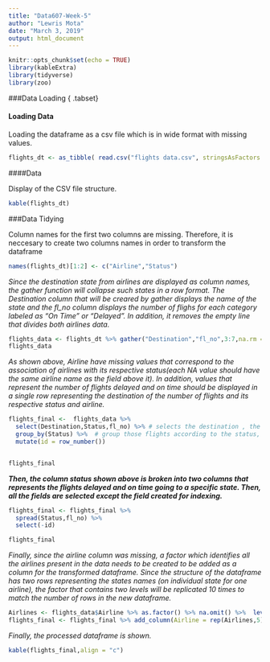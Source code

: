 ```yaml
---
title: "Data607-Week-5"
author: "Lewris Mota"
date: "March 3, 2019"
output: html_document
---
```


```r
knitr::opts_chunk$set(echo = TRUE)
library(kableExtra)
library(tidyverse)
library(zoo)
```


###Data Loading { .tabset}

#### Loading Data

Loading the dataframe as a csv file which is in wide format with missing values.
```r

flights_dt <- as_tibble( read.csv("flights data.csv", stringsAsFactors = FALSE,na.strings = c("","N/A")))

```

####Data

Display of the CSV file structure.
```r
kable(flights_dt)
```




###Data Tidying

Column names for the first two columns are missing. Therefore, it is neccesary to create two columns names in order to transform the dataframe

```r
names(flights_dt)[1:2] <- c("Airline","Status")

```


*Since the destination state from airlines are displayed as column names, the gather function will collapse such states in a row format. The Destination column that will be creared by gather displays the name of the state and the fl_no column displays the number of flighs for each category labeled as "On Time" or "Delayed". In addition, it removes the empty line that divides both airlines data.*
```r
flights_data <- flights_dt %>% gather("Destination","fl_no",3:7,na.rm = TRUE)
flights_data
```

*As shown above, Airline have missing values that correspond to the association of airlines with its respective status(each NA value should have the same airline name as the field above it). In addition, values that represent the number of flights delayed and on time should be displayed in a single row representing the destination of the number of flights and its respective status and airline.*

```r

flights_final <-  flights_data %>% 
  select(Destination,Status,fl_no) %>% # selects the destination , the status and the number of flights
  group_by(Status) %>%  # group those flights according to the status, which  causes that flights going to certain places are grouping together. Finally, A row that works as an index for the new dataframe should be added because it is needed for spreading the data eventually
  mutate(id = row_number())


flights_final
```


***Then, the column status shown above is broken into two columns that represents the flights delayed and on time going to a specific state. Then, all the fields are selected except the field created for indexing.***

```r
flights_final <- flights_final %>% 
  spread(Status,fl_no) %>% 
  select(-id)

flights_final
```

*Finally, since the airline column was missing, a factor which identifies all the airlines present in the data needs to be created to  be added as a column for the transformed dataframe. Since the structure of the dataframe has two rows representing the states names (on individual state for one airline), the factor that contains two levels will be replicated 10 times to match the number of rows in the new dataframe.*

```r
Airlines <- flights_data$Airline %>% as.factor() %>% na.omit() %>%  levels()
flights_final <- flights_final %>% add_column(Airline = rep(Airlines,5), .before = "Destination")
```

*Finally, the processed dataframe is shown.*
```r
kable(flights_final,align = "c")
```








